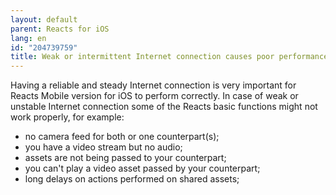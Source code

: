 ```yaml
---
layout: default
parent: Reacts for iOS
lang: en
id: "204739759"
title: Weak or intermittent Internet connection causes poor performance of Reacts Mobile version for iOS
---
```

Having a reliable and steady Internet connection is very important for Reacts Mobile version for iOS to perform correctly. In case of weak or unstable Internet connection some of the Reacts basic functions might not work properly, for example:  

*   no camera feed for both or one counterpart(s);
*   you have a video stream but no audio;
*   assets are not being passed to your counterpart;
*   you can't play a video asset passed by your counterpart;
*   long delays on actions performed on shared assets;


